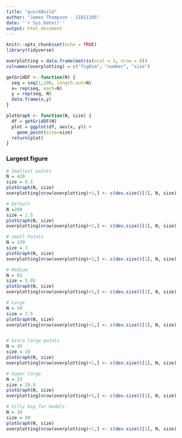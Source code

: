 ```yaml
---
title: "quickBuild"
author: "James Thompson - 21011195"
date: '`r Sys.Date()`'
output: html_document
---
```


```r
knitr::opts_chunk$set(echo = TRUE)
library(tidyverse)
```

```r
overplotting = data.frame(matrix(ncol = 3, nrow = 0))
colnames(overplotting) = c("figDim", "number", "size")

getGridDF <- function(N) {
  seq = seq(1,100, length.out=N)
  x= rep(seq, each=N)
  y = rep(seq, N)
  data.frame(x,y)
}

plotGraph <- function(N, size) {
  df = getGridDF(N)
  plot = ggplot(df, aes(x, y)) + 
    geom_point(size=size)
  return(plot)
}
```

### Largest figure

```r
# Smallest points
N = 420
size = 0.5
plotGraph(N, size)
overplotting[nrow(overplotting)+1,] <- c(dev.size()[1], N, size)

# Default
N =260
size = 1.5
plotGraph(N, size)
overplotting[nrow(overplotting)+1,] <- c(dev.size()[1], N, size)

# small Points
N = 139
size = 3
plotGraph(N, size)
overplotting[nrow(overplotting)+1,] <- c(dev.size()[1], N, size)

# Medium
N = 83
size = 5.05
plotGraph(N, size)
overplotting[nrow(overplotting)+1,] <- c(dev.size()[1], N, size)

# Large
N = 59
size = 7.5
plotGraph(N, size)
overplotting[nrow(overplotting)+1,] <- c(dev.size()[1], N, size)


# Extra large points
N = 45
size = 10
plotGraph(N, size)
overplotting[nrow(overplotting)+1,] <- c(dev.size()[1], N, size)

# Super large
N = 23
size = 19.9
plotGraph(N, size)
overplotting[nrow(overplotting)+1,] <- c(dev.size()[1], N, size)

# Silly big for models
N = 10
size = 50
plotGraph(N, size)
overplotting[nrow(overplotting)+1,] <- c(dev.size()[1], N, size)
```